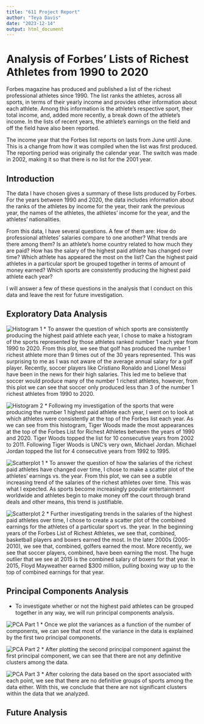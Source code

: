 ```yaml
---
title: "611 Project Report"
author: "Teya Davis"
date: "2023-12-14"
output: html_document
---
```


# Analysis of Forbes' Lists of Richest Athletes from 1990 to 2020
  
  Forbes magazine has produced and published a list of the richest professional athletes since 1990. The list ranks the athletes, across all sports, in terms of their yearly income and provides other information about each athlete. Among this information is the athlete's respective sport, their total income, and, added more recently, a break down of the athlete's income. In the lists of recent years, the athlete's earnings on the field and off the field have also been reported.
  
  The income year that the Forbes list reports on lasts from June until June. This is a change from how it was compiled when the list was first produced. The reporting period was originally the calendar year. The switch was made in 2002, making it so that there is no list for the 2001 year.

## Introduction

  The data I have chosen gives a summary of these lists produced by Forbes. For the years between 1990 and 2020, the data includes information about the ranks of the athletes by income for the year, their rank the previous year, the names of the athletes, the athletes' income for the year, and the athletes' nationalities.
  
  From this data, I have several questions. A few of them are: How do professional athletes’ salaries compare to one another? What trends are there among them? Is an athlete’s home country related to how much they are paid? How has the salary of the highest paid athlete has changed over time? Which athlete has appeared the most on the list? Can the highest paid athletes in a particular sport be grouped together in terms of amount of money earned? Which sports are consistently producing the highest paid athlete each year?
  
  I will answer a few of these questions in the analysis that I conduct on this data and leave the rest for future investigation.

## Exploratory Data Analysis

![Histogram 1](figures/Histogram1025.png)
* To answer the question of which sports are consistently producing the highest paid athlete each year, I chose to make a histogram of the sports represented by those athletes ranked number 1 each year from 1990 to 2020. From this plot, we see that golf has produced the number 1 richest athlete more than 9 times out of the 30 years represented. This was surprising to me as I was not aware of the average annual salary for a golf player. Recently, soccer players like Cristiano Ronaldo and Lionel Messi have been in the news for their high salaries. This led me to believe that soccer would produce many of the number 1 richest athletes, however, from this plot we can see that soccer only produced less than 3 of the number 1 richest athletes from 1990 to 2020.

![Histogram 2](figures/Histogram1204.png)
* Following my investigation of the sports that were producing the number 1 highest paid athlete each year, I went on to look at which athletes were consistently at the top of the Forbes list each year. As we can see from this histogram, Tiger Woods made the most appearances at the top of the Forbes List for Richest Athletes between the years of 1990 and 2020. Tiger Woods topped the list for 10 consecutive years from 2002 to 2011. Following Tiger Woods is UNC's very own, Michael Jordan. Michael Jordan topped the list for 4 consecutive years from 1992 to 1995.

![Scatterplot 1](figures/Scatterplot1025.png)
* To answer the question of how the salaries of the richest paid athletes have changed over time, I chose to make a scatter plot of the athletes' earnings vs. the year. From this plot, we can see a subtle increasing trend of the salaries of the richest athletes over time. This was what I expected. As sports become increasingly popular entertainment worldwide and athletes begin to make money off the court through brand deals and other means, this trend is justifiable.

![Scatterplot 2](figures/Scatterplot1204.png)
* Further investigating trends in the salaries of the highest paid athletes over time, I chose to create a scatter plot of the combined earnings for the athletes of a particular sport vs. the year. In the beginning years of the Forbes List of Richest Athletes, we see that, combined, basketball players and boxers earned the most. In the later 2000s (2005-2010), we see that, combined, golfers earned the most. More recently, we see that soccer players, combined, have been earning the most. The huge outlier that we see at 2015 is the combined salary of boxers for that year. In 2015, Floyd Mayweather earned $300 million, pulling boxing way up to the top of combined earnings for that year.

## Principal Components Analysis

* To investigate whether or not the highest paid athletes can be grouped together in any way, we will run principal components analysis.

![PCA Part 1](figures/PCA1.png)
* Once we plot the variances as a function of the number of components, we can see that most of the variance in the data is explained by the first two principal components. 

![PCA Part 2](figures/PCA2.png)
* After plotting the second principal component against the first principal component, we can see that there are not any definitive clusters among the data. 

![PCA Part 3](figures/PCA3.png)
* After coloring the data based on the sport associated with each point, we see that there are no definitive groups of sports among the data either. With this, we conclude that there are not significant clusters within the data that we analyzed. 

## Future Analysis